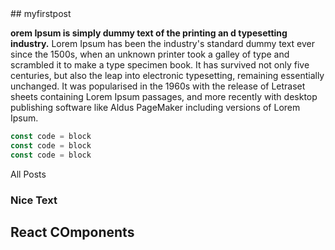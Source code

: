 
<section className="mdx-page ">
## myfirstpost



**orem Ipsum is simply dummy text of the printing an
d typesetting industry.**  Lorem Ipsum has been the industry's standard dummy text ever since the 1500s, when an unknown printer took a galley of type and scrambled it to make a type specimen book. It has survived not only five centuries, but also the leap into electronic typesetting, remaining essentially unchanged. It was popularised in the 1960s with the release
of Letraset sheets containing Lorem Ipsum passages, and more recently with desktop publishing software like Aldus PageMaker including versions of Lorem Ipsum.

<div className="code">

```js
const code = block
const code = block
const code = block
```
</div>
<Link to="/posts" className="btn center-btn" >
All Posts
</Link>

<div className="nice-text">
<h3>Nice Text </h3>
<h2>React COmponents</h2>
<Counter/>
<FiInfo className= "nice-text-icon"></FiInfo>
</div>
</section>
